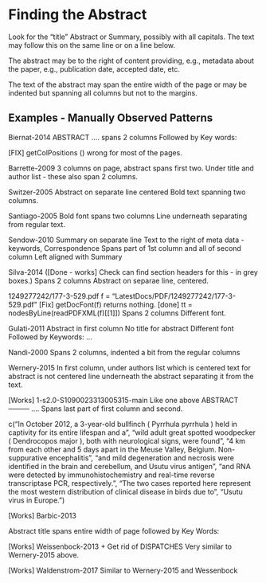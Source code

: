# Finding the Abstract

Look for the "title" Abstract or Summary,
possibly with all capitals.
The text may follow this on the same line or on a line below.

The abstract may be to the right of content providing, e.g.,
metadata about the paper, e.g., publication date, accepted date, etc.

The text of the abstract may span the entire width of the page or may
be indented but spanning all columns but not to the margins.





## Examples - Manually Observed Patterns


Biernat-2014
 ABSTRACT ....
 spans 2 columns
 Followed by Key words:

 [FIX] getColPositions ()  wrong for most of the pages.


Barrette-2009
 3 columns on page,
   abstract spans first two.
 Under title and author list - these also span 2 columns.


Switzer-2005
 Abstract on separate line centered
 Bold text spanning two columns.

Santiago-2005
Bold font
spans two columns
Line underneath separating from regular text.

Sendow-2010
  Summary on separate line
  Text to the right of meta data - keywords, Correspondence
  Spans part of 1st column and all of second column
  Left aligned with Summary

Silva-2014
([Done - works]  Check can find section headers for this - in grey boxes.)
Spans 2 columns
Abstract on separae line, centered.


1249277242/177-3-529.pdf
  f = "LatestDocs/PDF/1249277242/177-3-529.pdf"
  [Fix] getDocFont(f) returns nothing.
  [done] tt = nodesByLine(readPDFXML(f)[[1]])
  Spans 2 columns
  Different font.

Gulati-2011
 Abstract in first column
 No title for abstract
 Different font
 Followed by
     Keywords: ...


Nandi-2000
 Spans 2 columns, indented a bit from the regular columns


Wernery-2015
  In first column,
  under authors list which is centered
  text for abstract is not centered
  line underneath the abstract separating it from the text.


[Works] 1-s2.0-S1090023313005315-main
 Like one above
  ABSTRACT
  ---------
   ....
  Spans last part of first column and second.

c("In October 2012, a 3-year-old bullfinch ( Pyrrhula pyrrhula ) held in captivity for its entire lifespan and a", 
"wild adult great spotted woodpecker ( Dendrocopos major ), both with neurological signs, were found", 
"4 km from each other and 5 days apart in the Meuse Valley, Belgium. Non-suppurative encephalitis", 
"and mild degeneration and necrosis were identified in the brain and cerebellum, and Usutu virus antigen", 
"and RNA were detected by immunohistochemistry and real-time reverse transcriptase PCR, respectively.", 
"The two cases reported here represent the most western distribution of clinical disease in birds due to", 
"Usutu virus in Europe.")


[Works] Barbic-2013
 
  Abstract title
  spans entire width of page
  followed by Key Words:


[Works] Weissenbock-2013
 + Get rid of DISPATCHES
 Very similar to Wernery-2015 above.

[Works] Waldenstrom-2017
 Similar to Wernery-2015 and Wessenbock


 
